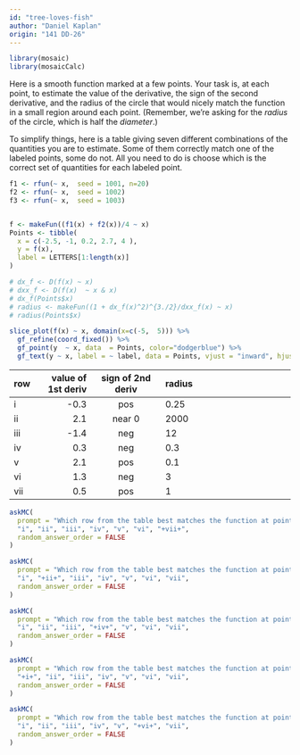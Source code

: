 ```yaml
---
id: "tree-loves-fish"
author: "Daniel Kaplan"
origin: "141 DD-26"
---
```


```r

library(mosaic)
library(mosaicCalc)
```

Here is a smooth function marked at a few points. Your task is, at each  point, to estimate the value of the derivative, the sign of the second derivative, and the radius of the circle that would nicely match the function in a small region around each point. (Remember, we're asking for the *radius* of the circle, which is half the *diameter*.)

To simplify  things, here is a table giving seven different combinations of the quantities you are to estimate.  Some of them correctly match one of the labeled points, some do not. All you need to do is choose which is the correct set of quantities for each labeled point.



```r
f1 <- rfun(~ x,  seed = 1001, n=20)
f2 <- rfun(~ x,  seed = 1002)
f3 <- rfun(~ x,  seed = 1003)


f <- makeFun((f1(x) + f2(x))/4 ~ x)
Points <- tibble(
  x = c(-2.5, -1, 0.2, 2.7, 4 ),
  y = f(x),
  label = LETTERS[1:length(x)]
)

# dx_f <- D(f(x) ~ x)
# dxx_f <- D(f(x)  ~ x & x)
# dx_f(Points$x)
# radius <- makeFun((1 + dx_f(x)^2)^{3./2}/dxx_f(x) ~ x)
# radius(Points$x)

slice_plot(f(x) ~ x, domain(x=c(-5,  5))) %>%
  gf_refine(coord_fixed()) %>%
  gf_point(y  ~ x, data  = Points, color="dodgerblue") %>%
  gf_text(y ~ x, label = ~ label, data = Points, vjust = "inward", hjust="inward", color="dodgerblue")
```

row | value of 1st deriv | sign of 2nd deriv | radius                                       
:---|------:|:---------:|:-------
i   |-0.3   |  pos      | 0.25 <!--D-->
ii  | 2.1   |  near 0   | 2000 <!--B-->
iii |-1.4   | neg       | 12
iv  | 0.3   | neg       | 0.3 <!--C-->
v   | 2.1   | pos       | 0.1
vi  | 1.3   |  neg      | 3 <!--E-->
vii | 0.5   | pos       | 1  <!--A-->

```r
askMC(
  prompt = "Which row from the table best matches the function at point A?",
  "i", "ii", "iii", "iv", "v", "vi", "+vii+",
  random_answer_order = FALSE
)
```

```r
askMC(
  prompt = "Which row from the table best matches the function at point B?",
  "i", "+ii+", "iii", "iv", "v", "vi", "vii",
  random_answer_order = FALSE
)
```

```r
askMC(
  prompt = "Which row from the table best matches the function at point C?",
  "i", "ii", "iii", "+iv+", "v", "vi", "vii",
  random_answer_order = FALSE
)
```

```r
askMC(
  prompt = "Which row from the table best matches the function at point D?",
  "+i+", "ii", "iii", "iv", "v", "vi", "vii",
  random_answer_order = FALSE
)
```

```r
askMC(
  prompt = "Which row from the table best matches the function at point E?",
  "i", "ii", "iii", "iv", "v", "+vi+", "vii",
  random_answer_order = FALSE
)
```

